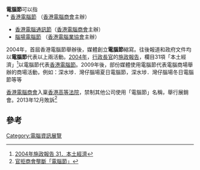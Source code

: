 {{globalize|time=2011-12-29T05:08:23+00:00}}
'''電腦節'''可以指<br />
* [[香港電腦節|香港電腦節]] （[[香港電腦商會|香港電腦商會]]主辦）
* [[香港電腦通訊節|香港電腦通訊節]]（[[香港電腦商會|香港電腦商會]]主辦）
* [[腦場電腦節|腦場電腦節]] （[[香港電腦業協會|香港電腦業協會]]主辦）

2004年，首屆香港電腦節舉辦後，媒體創立'''電腦節'''縮寫。往後報道和政府文件均以'''電腦節'''代表以上兩活動。[[2004年|2004年]]，[[行政長官|行政長官]]的[[施政報告|施政報告]]，欄目31項「本土經濟」<ref name="2004年施政報告">[http://www.policyaddress.gov.hk/pa04/chi/p27.htm 2004年施政報告 31．本土經濟]</ref>以電腦節代表[[香港電腦節|香港電腦節]]。2009年後，部份媒體使用電腦節代表電腦商場舉辦的商場活動，例如：深水埗．灣仔腦場夏日電腦節，深水埗．灣仔腦場冬日電腦節等等

[[香港電腦商會|香港電腦商會]]入稟[[香港高等法院|香港高等法院]]，禁制其他公司使用「電腦節」名稱，舉行展銷會。2013年12月敗訴<ref>[http://hk.apple.nextmedia.com/news/art/20131207/18540536 官拒商會壟斷「電腦節」]</ref>

==參考==
<references />

[[Category:電腦資訊展覽|Category:電腦資訊展覽]]